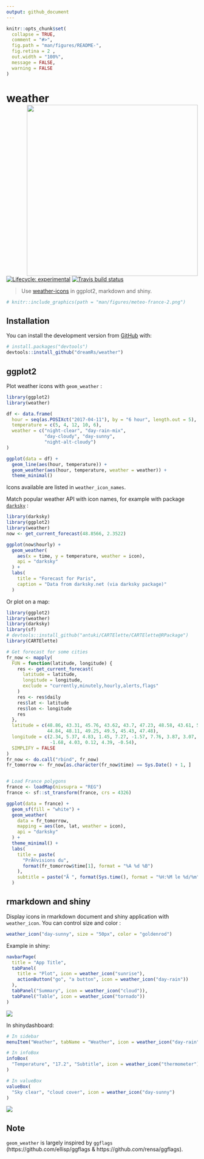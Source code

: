 ```yaml
---
output: github_document
---
```


<!-- README.md is generated from README.Rmd. Please edit that file -->

```r
knitr::opts_chunk$set(
  collapse = TRUE,
  comment = "#>",
  fig.path = "man/figures/README-",
  fig.retina = 2 ,
  out.width = "100%",
  message = FALSE, 
  warning = FALSE
)
```

# weather <img src="man/figures/france-meteo.png" width=450 align="right" />

<!-- badges: start -->
[![Lifecycle: experimental](https://img.shields.io/badge/lifecycle-experimental-orange.svg)](https://www.tidyverse.org/lifecycle/#experimental)
[![Travis build status](https://travis-ci.org/dreamRs/weather.svg?branch=master)](https://travis-ci.org/dreamRs/weather)
<!-- badges: end -->

> Use [weather-icons](https://erikflowers.github.io/weather-icons/) in ggplot2, markdown and shiny.


```r
# knitr::include_graphics(path = "man/figures/meteo-france-2.png")
```
<!-- ![](man/figures/meteo-france-2.png) -->



## Installation

You can install the development version from [GitHub](https://github.com/) with:

``` r
# install.packages("devtools")
devtools::install_github("dreamRs/weather")
```


## ggplot2

Plot weather icons with `geom_weather` :

```r
library(ggplot2)
library(weather)

df <- data.frame(
  hour = seq(as.POSIXct("2017-04-11"), by = "6 hour", length.out = 5),
  temperature = c(5, 4, 12, 10, 6),
  weather = c("night-clear", "day-rain-mix", 
              "day-cloudy", "day-sunny",
              "night-alt-cloudy")
)

ggplot(data = df) + 
  geom_line(aes(hour, temperature)) +
  geom_weather(aes(hour, temperature, weather = weather)) + 
  theme_minimal()
```

Icons available are listed in `weather_icon_names`.

Match popular weather API with icon names, for example with package [`darksky`](https://github.com/hrbrmstr/darksky) :

```r
library(darksky)
library(ggplot2)
library(weather)
now <- get_current_forecast(48.8566, 2.3522)

ggplot(now$hourly) + 
  geom_weather(
    aes(x = time, y = temperature, weather = icon), 
    api = "darksky"
  ) +
  labs(
    title = "Forecast for Paris",
    caption = "Data from darksky.net (via darksky package)"
  )
```


Or plot on a map:

```r
library(ggplot2)
library(weather)
library(darksky)
library(sf)
# devtools::install_github("antuki/CARTElette/CARTElette@RPackage")
library(CARTElette)

# Get forecast for some cities
fr_now <- mapply(
  FUN = function(latitude, longitude) {
    res <- get_current_forecast(
      latitude = latitude, 
      longitude = longitude, 
      exclude = "currently,minutely,hourly,alerts,flags"
    )
    res <- res$daily
    res$lat <- latitude
    res$lon <- longitude
    res
  },
  latitude = c(48.86, 43.31, 45.76, 43.62, 43.7, 47.23, 48.58, 43.61, 50.64, 
               44.84, 48.11, 49.25, 49.5, 45.43, 47.48), 
  longitude = c(2.34, 5.37, 4.83, 1.45, 7.27, -1.57, 7.76, 3.87, 3.07, -0.58, 
                -1.68, 4.03, 0.12, 4.39, -0.54),
  SIMPLIFY = FALSE
)
fr_now <- do.call("rbind", fr_now)
fr_tomorrow <- fr_now[as.character(fr_now$time) == Sys.Date() + 1, ]


# Load France polygons
france <- loadMap(nivsupra = "REG") 
france <- sf::st_transform(france, crs = 4326)

ggplot(data = france) + 
  geom_sf(fill = "white") + 
  geom_weather(
    data = fr_tomorrow,
    mapping = aes(lon, lat, weather = icon),
    api = "darksky"
  ) + 
  theme_minimal() + 
  labs(
    title = paste(
      "PrÃ©visions du", 
      format(fr_tomorrow$time[1], format = "%A %d %B")
    ),
    subtitle = paste("Ã ", format(Sys.time(), format = "%H:%M le %d/%m"))
  )
```





## rmarkdown and shiny

Display icons in rmarkdown document and shiny application with `weather_icon`. You can control size and color :

```r
weather_icon("day-sunny", size = "50px", color = "goldenrod")
```


Example in shiny:

```r
navbarPage(
  title = "App Title",
  tabPanel(
    title = "Plot", icon = weather_icon("sunrise"),
    actionButton("go", "a button", icon = weather_icon("day-rain"))
  ),
  tabPanel("Summary", icon = weather_icon("cloud")),
  tabPanel("Table", icon = weather_icon("tornado"))
)
```

![](man/figures/shiny-example.png)

In shinydashboard: 

```r
# In sidebar
menuItem("Weather", tabName = "Weather", icon = weather_icon("day-rain"))

# In infoBox
infoBox(
  "Temperature", "17.2", "Subtitle", icon = weather_icon("thermometer")
)

# In valueBox
valueBox(
  "Sky clear", "cloud cover", icon = weather_icon("day-sunny")
)
```



![](man/figures/shinydashboard-example.png)



## Note

`geom_weather` is largely inspired by `ggflags` (https://github.com/ellisp/ggflags & https://github.com/rensa/ggflags).



